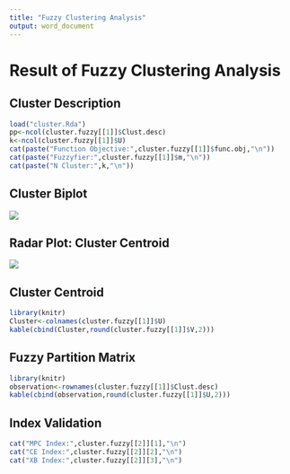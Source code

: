 ---
title: "Fuzzy Clustering Analysis"
output: word_document
---

# __Result of Fuzzy Clustering Analysis__
## Cluster Description
```{r,echo=FALSE}
load("cluster.Rda")
pp<-ncol(cluster.fuzzy[[1]]$Clust.desc)
k<-ncol(cluster.fuzzy[[1]]$U)
cat(paste("Function Objective:",cluster.fuzzy[[1]]$func.obj,"\n"))
cat(paste("Fuzzyfier:",cluster.fuzzy[[1]]$m,"\n"))
cat(paste("N Cluster:",k,"\n"))
```
## Cluster Biplot
![](Biplot.png)

## Radar Plot: Cluster Centroid
![](Radar.png)

## Cluster Centroid
```{r, echo=FALSE}
library(knitr)
Cluster<-colnames(cluster.fuzzy[[1]]$U)
kable(cbind(Cluster,round(cluster.fuzzy[[1]]$V,2)))
```

## Fuzzy Partition Matrix
```{r, echo=FALSE}
library(knitr)
observation<-rownames(cluster.fuzzy[[1]]$Clust.desc)
kable(cbind(observation,round(cluster.fuzzy[[1]]$U,2)))
```

## Index Validation
```{r, echo=F}
cat("MPC Index:",cluster.fuzzy[[2]][1],"\n")
cat("CE Index:",cluster.fuzzy[[2]][2],"\n")
cat("XB Index:",cluster.fuzzy[[2]][3],"\n")
```

